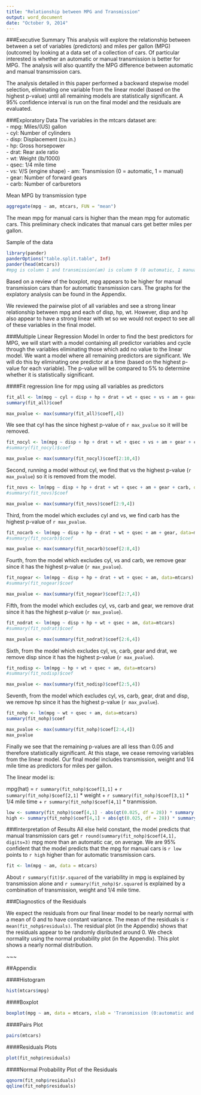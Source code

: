 ```yaml
---
title: "Relationship between MPG and Transmission"
output: word_document
date: "October 9, 2014"
---
```


###Executive Summary
This analysis will explore the relationship between between a set of variables (predictors) and miles per gallon (MPG) (outcome) by looking at a data set of a collection of cars.  Of particular interested is whether an automatic or manual transmission is better for MPG.  The analysis will also quantify the MPG difference between automatic and manual transmission cars.

The analysis detailed in this paper performed a backward stepwise model selection, eliminating one variable from the linear model (based on the highest p-value) until all remaining models are statistically significant.  A 95% confidence interval is run on the final model and the residuals are evaluated.
 
###Exploratory Data
The variables in the mtcars dataset are:  
-        mpg: 	 Miles/(US) gallon  
-	 cyl: 	 Number of cylinders  
-	 disp: 	 Displacement (cu.in.)  
-	 hp: 	 Gross horsepower  
-	 drat: 	 Rear axle ratio  
-	 wt: 	 Weight (lb/1000)  
-	 qsec: 	 1/4 mile time  
-	 vs: 	 V/S  (engine shape)
-	 am: 	 Transmission (0 = automatic, 1 = manual)  
-	 gear: 	 Number of forward gears  
-	 carb: 	 Number of carburetors  

Mean MPG by transmission type
```r
aggregate(mpg ~ am, mtcars, FUN = "mean")
````
The mean mpg for manual cars is higher than the mean mpg for automatic cars. This preliminary check indicates that manual cars get better miles per gallon.

Sample of the data
```r
library(pander)
panderOptions("table.split.table", Inf)
pander(head(mtcars))
#mpg is column 1 and transmission(am) is column 9 (0 automatic, 1 manual)
```  
Based on a review of the boxplot, mpg appears to be higher for manual transmission cars than for automatic transmission cars.  The graphs for the explatory analysis can be found in the Appendix.

We reviewed the pairwise plot of all variables and see a strong linear relationship between mpg and each of disp, hp, wt.  However, disp and hp also appear to have a strong linear with wt so we would not expect to see all of these variables in the final model.

###Multiple Linear Regression Model
In order to find the best predictors for MPG, we will start with a model containing all predictor variables and cycle through the variables eliminating those which add no value to the linear model.  We want a model where all remaining predictors are significant.  We will do this by eliminating one predictor at a time (based on the highest p-value for each variable).  The p-value will be compared to 5% to determine whether it is statistically significant.

####Fit regression line for mpg using all variables as predictors
```r
fit_all <- lm(mpg ~ cyl + disp + hp + drat + wt + qsec + vs + am + gear + carb, data=mtcars)
summary(fit_all)$coef

max_pvalue <- max(summary(fit_all)$coef[,4])
```

We see that cyl has the since highest p-value of `r max_pvalue` so it will be removed.
```r
fit_nocyl <- lm(mpg ~ disp + hp + drat + wt + qsec + vs + am + gear + carb, data=mtcars)
#summary(fit_nocyl)$coef

max_pvalue <- max(summary(fit_nocyl)$coef[2:10,4])
```

Second, running a model without cyl, we find that vs the highest p-value (`r max_pvalue`) so it is removed from the model.
```r
fit_novs <- lm(mpg ~ disp + hp + drat + wt + qsec + am + gear + carb, data=mtcars)
#summary(fit_novs)$coef

max_pvalue <- max(summary(fit_novs)$coef[2:9,4])
```

Third, from the model which excludes cyl and vs, we find carb has the highest p-value of `r max_pvalue`.
```r
fit_nocarb <- lm(mpg ~ disp + hp + drat + wt + qsec + am + gear, data=mtcars)
#summary(fit_nocarb)$coef

max_pvalue <- max(summary(fit_nocarb)$coef[2:8,4])
```

Fourth, from the model which excludes cyl, vs and carb, we remove gear since it has the highest p-value (`r max_pvalue`).
```r
fit_nogear <- lm(mpg ~ disp + hp + drat + wt + qsec + am, data=mtcars)
#summary(fit_nogear)$coef

max_pvalue <- max(summary(fit_nogear)$coef[2:7,4])
```

Fifth, from the model which excludes cyl, vs, carb and gear, we remove drat since it has the highest p-value (`r max_pvalue`).
```r
fit_nodrat <- lm(mpg ~ disp + hp + wt + qsec + am, data=mtcars)
#summary(fit_nodrat)$coef

max_pvalue <- max(summary(fit_nodrat)$coef[2:6,4])
```

Sixth, from the model which excludes cyl, vs, carb, gear and drat, we remove disp since it has the highest p-value (`r max_pvalue`).
```r
fit_nodisp <- lm(mpg ~ hp + wt + qsec + am, data=mtcars)
#summary(fit_nodisp)$coef

max_pvalue <- max(summary(fit_nodisp)$coef[2:5,4])
```

Seventh, from the model which excludes cyl, vs, carb, gear, drat and disp, we remove hp since it has the highest p-value (`r max_pvalue`).
```r
fit_nohp <- lm(mpg ~ wt + qsec + am, data=mtcars)
summary(fit_nohp)$coef
```

```r
max_pvalue <- max(summary(fit_nohp)$coef[2:4,4])
max_pvalue
```

Finally we see that the remaining p-values are all less than 0.05 and therefore statistically significant.  At this stage, we cease removing variables from the linear model.  Our final model includes transmission, weight and 1/4 mile time as predictors for miles per gallon.

The linear model is:

mpg(hat) = `r summary(fit_nohp)$coef[1,1]` + `r summary(fit_nohp)$coef[2,1]` * weight + `r summary(fit_nohp)$coef[3,1]` * 1/4 mile time + `r summary(fit_nohp)$coef[4,1]` * tranmission.

```r
low <- summary(fit_nohp)$coef[4,1] - abs(qt(0.025, df = 28)) * summary(fit_nohp)$coef[4,4] 
high <- summary(fit_nohp)$coef[4,1] + abs(qt(0.025, df = 28)) * summary(fit_nohp)$coef[4,4]
``` 

###Interpretation of Results
All else held constant, the model predicts that manual transmission cars get `r round(summary(fit_nohp)$coef[4,1], digits=3)` mpg more than an automatic car, on average.  We are 95% confident that the model predicts that the mpg for manual cars is `r low` points to `r high` higher than for automatic transmission cars. 

```r
fit <- lm(mpg ~ am, data = mtcars)
```

About `r summary(fit)$r.squared` of the variability in mpg is explained by transmission alone and `r summary(fit_nohp)$r.squared` is explained by a combination of transmission, weight and 1/4 mile time.    

###Diagnostics of the Residuals

We expect the residuals from our final linear model to be nearly normal with a mean of 0 and to have constant variance.  The mean of the residuals is `r mean(fit_nohp$residuals)`.  The residual plot (in the Appendix) shows that the residuals appear to be randomly disributed around 0.  We check normality using the normal probability plot (in the Appendix).  This plot shows a nearly normal distribution.  

~~~  

##Appendix

####Histogram
```r
hist(mtcars$mpg)
```

####Boxplot
```r
boxplot(mpg ~ am, data = mtcars, xlab = 'Transmission (0:automatic and 1:manual)', ylab = 'Miles Per Gallon')
```

####Pairs Plot
```r
pairs(mtcars)
```

####Residuals Plots 
```r
plot(fit_nohp$residuals)
```

####Normal Probability Plot of the Residuals
```r
qqnorm(fit_nohp$residuals)
qqline(fit_nohp$residuals)
```
